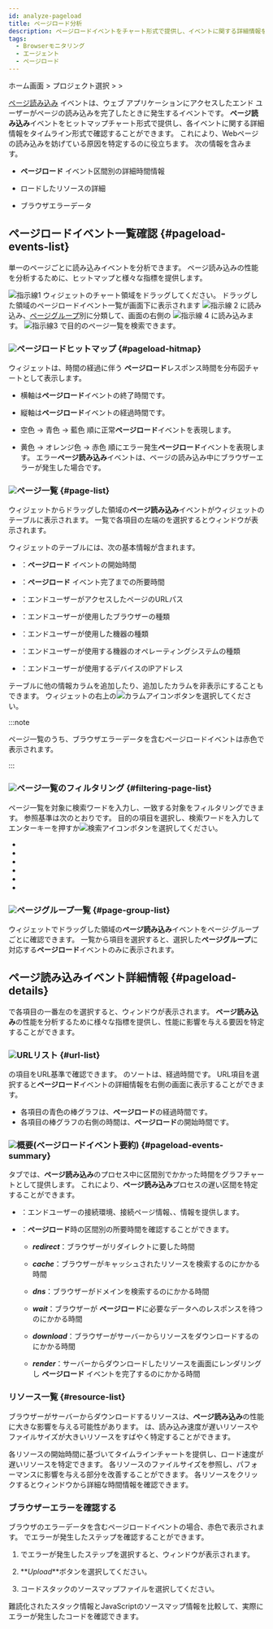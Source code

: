 ```yaml
---
id: analyze-pageload
title: ページロード分析
description: ページロードイベントをチャート形式で提供し、イベントに関する詳細情報を分析できます。
tags:
  - Browserモニタリング
  - エージェント
  - ページロード
---
```


ホーム画面 > プロジェクト選択 > <Cmdname sid="analysis" className="uitext" /> > <Cmdname sid="rumPageLoadHitmap" className="uitext" />

[ページ読み込み](before-starting#load-page) イベントは、ウェブ アプリケーションにアクセスしたエンド ユーザーがページの読み込みを完了したときに発生するイベントです。 <b>ページ読み込み</b>イベントをヒットマップチャート形式で提供し、各イベントに関する詳細情報をタイムライン形式で確認することができます。 これにより、Webページの読み込みを妨げている原因を特定するのに役立ちます。 次の情報を含みます。

-   **ページロード** イベント区間別の詳細時間情報

-   ロードしたリソースの詳細

-   ブラウザエラーデータ

## ページロードイベント一覧確認 {#pageload-events-list}

単一のページごとに読み込みイベントを分析できます。 ページ読み込みの性能を分析するために、ヒットマップと様々な指標を提供します。

<ImgLang img='browser-analysis-pageload-hitmap.png' desc='ページ読み込みヒットマップ' />

![指示線1](/img/number-01.png) <Cmdname sid="rumPageLoadHitmap" className="uitext" />ウィジェットのチャート領域をドラッグしてください。 ドラッグした領域のページロードイベント一覧が画面下に表示されます ![指示線 2](/img/number-02.png) <Cmdname sid="page" className="uitext" /><Cmdname sid="list" className="uitext" />に読み込み、[ページグループ](before-starting#page-group)別に分類して、画面の右側の ![指示線 4](/img/number-04.png) <Cmdname sid="page_group" className="uitext" /><Cmdname sid="list" className="uitext" />に読み込みます。 ![指示線3](/img/number-03.png) <Cmdname sid="page_url" className="uitext" />で目的のページ一覧を検索できます。

### ![](/img/number-01.png)ページロードヒットマップ {#pageload-hitmap}

<Cmdname sid="rumPageLoadHitmap" className="uitext" /> ウィジェットは、時間の経過に伴う <b>ページロード</b>レスポンス時間を分布図チャートとして表示します。

-   横軸は<b>ページロード</b>イベントの終了時間です。

-   縦軸は<b>ページロード</b>イベントの経過時間です。

-   <span class='lowfg'>空色</span> → <span class='normal'>青色</span> → <span class='highfg'>藍色</span> 順に正常<b>ページロード</b>イベントを表現します。

-   <span class='logwr'>黄色</span> → <span class='slow'>オレンジ色</span> → <span class='vslow'>赤色</span> 順にエラー発生<b>ページロード</b>イベントを表現します。 エラー<b>ページ読み込み</b>イベントは、ページの読み込み中にブラウザーエラーが発生した場合です。

### ![](/img/number-02.png)ページ一覧 {#page-list}

<Cmdname sid="rumPageLoadHitmap" className="uitext" />ウィジェットからドラッグした領域の<b>ページ読み込み</b>イベントが<Cmdname sid="page" className="uitext" /><Cmdname sid="list" className="uitext" />ウィジェットのテーブルに表示されます。 一覧で各項目の左端の<LinkImage img="ico-detail-view.svg" className="ico" desc="詳細表示アイコン" />を選択すると<Cmdname sid="page_load" className="uitext" /><Cmdname sid="detail" className="uitext" />ウィンドウが表示されます。

<Cmdname sid="page" className="uitext" /><Cmdname sid="list" className="uitext" /> ウィジェットのテーブルには、次の基本情報が含まれます。

-   <Cmdname sid="start_time" className="uitext" />：<b>ページロード</b> イベントの開始時間

-   <Cmdname sid="elapsed" className="uitext" />：<b>ページロード</b> イベント完了までの所要時間

-   <Cmdname sid="page_url" className="uitext" />：エンドユーザーがアクセスしたページのURLパス

-   <Cmdname sid="browser" className="uitext" />：エンドユーザーが使用したブラウザーの種類

-   <Cmdname sid="device" className="uitext" />：エンドユーザーが使用した機器の種類

-   <Cmdname sid="os" className="uitext" />：エンドユーザーが使用する機器のオペレーティングシステムの種類

-   <Cmdname sid="client_ip" className="uitext" />：エンドユーザーが使用するデバイスのIPアドレス

テーブルに他の情報カラムを追加したり、追加したカラムを非表示にすることもできます。 <Cmdname sid="page" className="uitext" /><Cmdname sid="list" className="uitext" />ウィジェットの右上の![カラムアイコン](/img/ico-column.svg)ボタンを選択してください。

:::note

ページ一覧のうち、ブラウザエラーデータを含むページロードイベントは赤色で表示されます。

<ImgLang img='browser-pageload-error-list.png' desc='ブラウザエラーデータ' />

:::

### ![](/img/number-03.png)ページ一覧のフィルタリング {#filtering-page-list}

ページ一覧を対象に検索ワードを入力し、一致する対象をフィルタリングできます。 参照基準は次のとおりです。 目的の項目を選択し、検索ワードを入力してエンターキーを押すか![検索アイコン](/img/ico-search.svg)ボタンを選択してください。

-   <Cmdname sid="page_url" className="uitext" />

-   <Cmdname sid="browser" className="uitext" />

-   <Cmdname sid="device" className="uitext" />

-   <Cmdname sid="os" className="uitext" />

-   <Cmdname sid="client_ip" className="uitext" />

-   <Cmdname sid="user_id" className="uitext" />

### ![](/img/number-04.png)ページグループ一覧 {#page-group-list}

<ImgLang img='browser-analysis-pageload-hitmap-pagegroup.png' desc='ページグループ一覧' />

<Cmdname sid="rumPageLoadHitmap" className="uitext" />ウィジェットでドラッグした領域の<b>ページ読み込み</b>イベントを<Link to="before-starting#page-group">ページ·グループ</Link>ごとに確認できます。 一覧から項目を選択すると、選択した<b>ページグループ</b>に対応する<b>ページロード</b>イベントのみ<Cmdname sid="page" className="uitext" /><Cmdname sid="list" className="uitext" />に表示されます。

## ページ読み込みイベント詳細情報 {#pageload-details}

<Cmdname sid="page" className="uitext" /><Cmdname sid="list" className="uitext" />で各項目の一番左の<LinkImage img="ico-detail-view.svg" className="ico" desc="詳細を見るアイコン" />を選択すると、<Cmdname sid="page_load" className="uitext" /><Cmdname sid="detail" className="uitext" />ウィンドウが表示されます。 <b>ページ読み込み</b>の性能を分析するために様々な指標を提供し、性能に影響を与える要因を特定することができます。

<ImgLang img='rum-pageload-event-02.png' desc='ページロード詳細' />

### ![](/img/number-01.png)URLリスト {#url-list}

<Cmdname sid="page" className="uitext" /><Cmdname sid="list" className="uitext" />の項目をURL基準で確認できます。 <Cmdname sid="url_list" className="uitext" />のソートは、経過時間です。 URL項目を選択すると<b>ページロード</b>イベントの詳細情報を<LinkImage img="number-02.png" className="ico" desc="指示線 2" />右側の画面に表示することができます。

-   各項目の青色の棒グラフは、<b>ページロード</b>の経過時間です。
-   各項目の棒グラフの右側の時間は、<b>ページロード</b>の開始時間です。

### ![](/img/number-02.png)概要(ページロードイベント要約) {#pageload-events-summary}

<Cmdname sid="summary" className="uitext" />タブでは、<b>ページ読み込み</b>のプロセス中に区間別でかかった時間をグラフチャートとして提供します。 これにより、<b>ページ読み込み</b>プロセスの遅い区間を特定することができます。

-   <Cmdname sid="page" className="uitext" /><Cmdname sid="info" className="uitext" />：エンドユーザーの接続環境、接続ページ情報、<Cmdname sid="user_id" className="uitext" />、<Cmdname sid="session_id" className="uitext" />情報を提供します。

-   <Cmdname sid="page_load_timing" className="uitext" /><Cmdname sid="info" className="uitext" />：<b>ページロード</b>時の区間別の所要時間を確認することができます。

    -   **_redirect_**：ブラウザーがリダイレクトに要した時間

    -   **_cache_**：ブラウザーがキャッシュされたリソースを検索するのにかかる時間

    -   **_dns_**：ブラウザーがドメインを検索するのにかかる時間

    -   **_wait_**：ブラウザーが <b>ページロード</b>に必要なデータへのレスポンスを待つのにかかる時間

    -   **_download_**：ブラウザーがサーバーからリソースをダウンロードするのにかかる時間

    -   **_render_**：サーバーからダウンロードしたリソースを画面にレンダリングし <b>ページロード</b> イベントを完了するのにかかる時間

### リソース一覧 {#resource-list}

ブラウザーがサーバーからダウンロードするリソースは、<b>ページ読み込み</b>の性能に大きな影響を与える可能性があります。 <Cmdname sid="resource" className="uitext" /><Cmdname sid="list" className="uitext" />は、読み込み速度が遅いリソースやファイルサイズが大きいリソースをすばやく特定することができます。

<ImgLang img='rum-pageload-event-03.png' desc='リソース一覧' />

各リソースの開始時間に基づいてタイムラインチャートを提供し、ロード速度が遅いリソースを特定できます。 各リソースのファイルサイズを参照し、パフォーマンスに影響を与える部分を改善することができます。 各リソースをクリックすると<Cmdname sid="resource" className="uitext" /><Cmdname sid="detail" className="uitext" />ウィンドウから詳細な時間情報を確認できます。

<ImgLang img='rum-pageload-event-04.png' desc='リソース詳細' />

### ブラウザーエラーを確認する

ブラウザのエラーデータを含むページロードイベントの場合、赤色で表示されます。 <Cmdname sid="resource" className="uitext" /><Cmdname sid="list" className="uitext" />でエラーが発生したステップを確認することができます。

<ImgLang img='browser-pageload-details-resource-error.png' desc='リソースリスト-エラーデータ' />

1.  <Cmdname sid="resource" className="uitext" /><Cmdname sid="list" className="uitext" />でエラーが発生したステップを選択すると、<Cmdname sid="exception_stack" className="uitext" />ウィンドウが表示されます。

    <ImgLang img='browser-pageload-details-resource-error-stack.png' desc='エラースタック' />

2.  **_Upload_**ボタンを選択してください。

3.  コードスタックのソースマップファイルを選択してください。

難読化されたスタック情報とJavaScriptのソースマップ情報を比較して、実際にエラーが発生したコードを確認できます。
